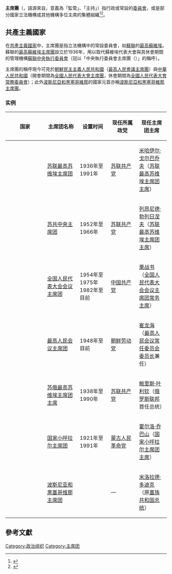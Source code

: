 '''主席團'''（{{lang-en|presidium或praesidium}}，語源來自{{lang-la|praesidēre}}，意義為「監管」、「主持」）指行政或常設的[[委員會|委員會]]，或是部分國家立法機構或其他機構多位主席的集體組織<ref>{{cite web|url=http://www.collinsdictionary.com/dictionary/english/praesidium|title=Praesidium|publisher=Collins English Dictionary|accessdate=2015-08-04|archive-date=2020-06-22|archive-url=https://web.archive.org/web/20200622150259/https://www.collinsdictionary.com/dictionary/english/praesidium|dead-url=no}}</ref><ref>{{cite web|url=http://old.npf.org.tw/PUBLICATION/NS/094/NS-C-094-208.htm|title=主席團主席|publisher=財團法人國家政策研究基金會|date=2005-10-13|deadurl=yes|archiveurl=https://web.archive.org/web/20160304052021/http://old.npf.org.tw/PUBLICATION/NS/094/NS-C-094-208.htm|archivedate=2016-03-04|accessdate=2015-08-04}}</ref>。

==共產主義國家==
在[[共產主義國家|共產主義國家]]中，主席團是指立法機構中的常設委員會，如[[蘇聯|蘇聯]]的[[最高蘇維埃|最高蘇維埃]]。蘇聯的[[苏联最高苏维埃主席团|最高蘇維埃主席團]]設立於1936年，用以取代蘇維埃代表大會與其休會期間的管理機構[[蘇聯中央執行委員會|蘇聯中央執行委員會]]（冠以「中央執行委員會主席團（{{lang|en|Presidium of the Central Executive Committee}}）」的稱呼）。

主席團的稱呼現今可見於[[朝鮮民主主義人民共和國|朝鮮民主主義人民共和國]]（[[最高人民會議主席團|最高人民會議主席團]]）與[[中華人民共和國|中華人民共和國]]（開會期間為[[全国人民代表大会会议主席团|全國人民代表大會主席團]]，休會期間為[[全國人民代表大會常務委員會|全國人民代表大會常務委員會]]）；此外[[波斯尼亞和黑塞哥維那|波斯尼亞和黑塞哥維那]]的國家元首亦稱[[波斯尼亞和黑塞哥維那主席團|波斯尼亞和黑塞哥維那主席團]]。
===实例===
{| class="wikitable" border=1 style="border-collapse: collapse;"
|-bgcolor="#cccccc"
!width=150|国家
!width=120|主席团名称
!width=100|设置时间
!width=100|现任所属政党
!width=100|现任主席团主席
|-
|{{flag|苏联}}
|[[苏联最高苏维埃主席团|苏联最高苏维埃主席团]]
|1936年至1991年
|[[苏联共产党|苏联共产党]]
|[[米哈伊尔·戈尔巴乔夫|米哈伊尔·戈尔巴乔夫]]（[[苏联最高苏维埃主席团|苏联最高苏维埃主席团主席]]）
|-
|{{flag|苏联}}
|[[苏联共产党中央政治局|苏共中央主席团]]
|1952年至1966年
|[[苏联共产党|苏联共产党]]
|[[列昂尼德·勃列日涅夫|列昂尼德·勃列日涅夫]]（[[苏联最高苏维埃主席团|苏联最高苏维埃主席团主席]]）
|-
|{{flag|PRC}}
|[[全国人民代表大会会议主席团|全国人民代表大会会议主席团]]
|1954年至1975年<br>1982年至目前
|[[中国共产党|中国共产党]]
|[[栗战书|栗战书]]（[[全国人民代表大会常务委员会委员长|全国人民代表大会会议主席团常务主席]]）
|-
|{{flag|朝鲜|name=北韩}}
|[[最高人民会议|最高人民会议主席团]]
|1948年至目前
| [[朝鲜劳动党|朝鲜劳动党]]
| [[崔龙海|崔龙海]]（[[最高人民会议常任委员会委员长|最高人民会议常任委员会委员长]]兼任）
|-
|{{flag|俄罗斯苏维埃联邦社会主义共和国|name=苏俄}}
|[[俄罗斯苏维埃联邦社会主义共和国最高苏维埃主席团|苏俄最高苏维埃主席团主席]]
|1938年至1990年
|[[苏联共产党|苏联共产党]]
|[[鲍里斯·叶利钦|鲍里斯·叶利钦]]（[[俄罗斯|俄罗斯联邦]]首任总统）
|-
|{{flag|蒙古人民共和国|name=外蒙古}}
|[[蒙古国总统|国家小呼拉尔主席团]]
|1921年至1991年
|[[蒙古人民黨|蒙古人民革命党]]
|[[霍尔洛·乔巴山|霍尔洛·乔巴山]]（[[蒙古国总统|国家小呼拉尔主席团主席]]）
|-
|{{flag|波黑}}
|[[波斯尼亚和黑塞哥维那主席团|波斯尼亚和黑塞哥维那主席团]]
|
|—
|[[米洛拉德·多迪克|米洛拉德·多迪克]]（原[[塞族共和国总统|塞族共和国总统]]）
|}

==參考文獻==
{{reflist}}

[[Category:政治组织|Category:政治组织]]
[[Category:主席团|Category:主席团]]